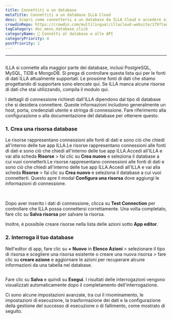 ```yaml
---
title: Connettiti a un database
metaTitle: Connettiti a un database ILLA Cloud
desc: Scopri come connettersi a un database da ILLA Cloud e accedere ai dati da PostgreSQL, MySQL, TiDB e MongoDB nelle tue applicazioni.
crowdinRepo: https://crowdin.com/multilingual/illacloud-website/179?languages=it&filter=basic&value=0
tagCategory: doc_menu_database_click
categoryName: 📲 Connetti al database e alle API
categoryPriority: 4
postPriority: 1
---
```


* * *

## <h2 hidden>Connetti a un database</h2>

ILLA si connette alla maggior parte dei database, inclusi PostgreSQL, MySQL, TiDB e MongoDB. Si prega di controllare questa lista qui per le fonti di dati ILLA attualmente supportati. Le prossime fonti di dati che stiamo progettando di supportare sono elencate qui. Se ILLA manca alcune risorse di dati che stai utilizzando, compila il modulo qui.

I dettagli di connessione richiesti dall'ILLA dipendono dal tipo di database che si desidera connettere. Queste informazioni includono generalmente un host, porta, credenziali utente e stringa di connessione. Fare riferimento alla configurazione o alla documentazione del database per ottenere questo.

### 1.  Crea una risorsa database

Le risorse rappresentano connessioni alle fonti di dati e sono ciò che chiedi all'interno delle tue app ILLA.Le risorse rappresentano connessioni alle fonti di dati e sono ciò che chiedi all'interno delle tue app ILLA.Accedi all'ILLA e vai alla scheda **Risorse** > fai clic su **Crea nuovo** e seleziona il database a cui vuoi connetterti.Le risorse rappresentano connessioni alle fonti di dati e sono ciò che chiedi all'interno delle tue app ILLA.Accedi all'ILLA e vai alla scheda **Risorse** > fai clic su **Crea nuovo** e seleziona il database a cui vuoi connetterti. Questo apre il modal **Configura una risorsa** dove aggiungi le informazioni di connessione.

<img
  src='https://cdn.illacloud.com/official-website/img/docs/connect/connect-database/resources.png'
  alt=""
/>
<img
  src='https://cdn.illacloud.com/official-website/img/docs/connect/connect-database/config.png'
  alt=""
/>

Dopo aver inserito i dati di connessione, clicca su **Test Connection** per controllare che ILLA possa connettersi correttamente. Una volta completato, fare clic su **Salva risorsa** per salvare la risorsa.

Inoltre, è possibile creare risorse nella lista delle azioni sotto **App editor**.

### 2.  Interroga il tuo database

Nell'editor di app, fare clic su **+ Nuovo** in **Elenco Azioni** > selezionare il tipo di risorsa e scegliere una risorsa esistente o creare una nuova risorsa > fare clic su **creare azione** e aggiornare le azioni per recuperare alcune informazioni da una tabella nel database.

<img
  src='https://cdn.illacloud.com/official-website/img/docs/connect/connect-database/action.png'
  alt=""
/>

Fare clic su **Salva** e quindi su **Esegui**. I risultati delle interrogazioni vengono visualizzati automaticamente dopo il completamento dell'interrogazione.

Ci sono alcune impostazioni avanzate, tra cui il rinominamento, le impostazioni di esecuzione, la trasformazione dei dati e la configurazione della gestione del successo di esecuzione o di fallimento, come mostrato di seguito.

<img
  src='https://cdn.illacloud.com/official-website/img/docs/connect/connect-database/run.png'
  alt=""
/>

